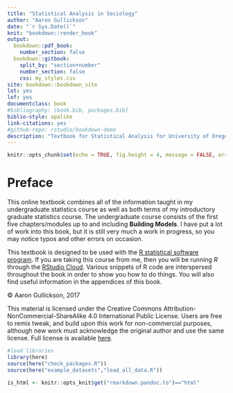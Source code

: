 ```yaml
--- 
title: "Statistical Analysis in Sociology"
author: "Aaron Gullickson"
date: "`r Sys.Date()`"
knit: "bookdown::render_book"
output: 
  bookdown::pdf_book:
    number_section: false
  bookdown::gitbook:
    split_by: "section+number"
    number_section: false
    css: my_styles.css
site: bookdown::bookdown_site
lot: yes
lof: yes
documentclass: book
#bibliography: [book.bib, packages.bib]
biblio-style: apalike
link-citations: yes
#github-repo: rstudio/bookdown-demo
description: "Textbook for Statistical Analysis for University of Oregon Sociology"
---
```


```r
knitr::opts_chunk$set(echo = TRUE, fig.height = 4, message = FALSE, error = FALSE, fig.align="center")
```


# Preface {-}

This online textbook combines all of the information taught in my undergraduate statistics course as well as both terms of my introductory graduate statistics course. The undergraduate course consists of the first five chapters/modules up to and including **Building Models**. I have put a lot of work into this book, but it is still very much a work in progress, so you may notice typos and other errors on occasion.

This textbook is designed to be used with the [R statistical software program](https://www.r-project.org/). If you are taking this course from me, then you will be running *R* through the [RStudio Cloud](https://rstudio.cloud). Various snippets of R code are interspersed throughout the book in order to show you how to do things. You will also find useful information in the appendices of this book. 

&copy; Aaron Gullickson, 2017

This material is licensed under the Creative Commons Attribution-NonCommercial-ShareAlike 4.0 International Public License. Users are free to remix tweak, and build upon this work for non-commercial purposes, although new work must acknowledge the original author and use the same license. Full license is available [here](https://creativecommons.org/licenses/by-nc-sa/4.0/legalcode).

```r
#load libraries
library(here)
source(here("check_packages.R"))
source(here("example_datasets","load_all_data.R"))
```
 
```r
is_html <- knitr::opts_knit$get("rmarkdown.pandoc.to")=="html"
```
